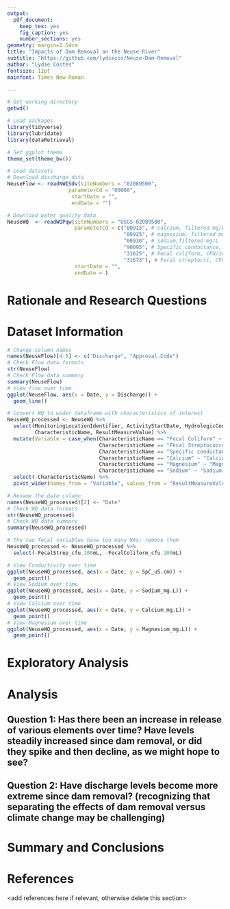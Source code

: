 ```yaml
---
output: 
  pdf_document:
    keep_tex: yes
    fig_caption: yes
    number_sections: yes
geometry: margin=2.54cm
title: "Impacts of Dam Removal on the Neuse River"
subtitle: "https://github.com/lydiecos/Neuse-Dam-Removal"
author: "Lydie Costes"
fontsize: 12pt
mainfont: Times New Roman

---
```


\newpage

```r
# Get working directory
getwd()

# Load packages
library(tidyverse)
library(lubridate)
library(dataRetrieval)

# Set ggplot theme
theme_set(theme_bw())

# Load datasets
# Download discharge data
NeuseFlow <- readNWISdv(siteNumbers = "02089500",
                    parameterCd = "00060",
                     startDate = "",
                     endDate = "")

# Download water quality data
NeuseWQ  <- readWQPqw(siteNumbers = "USGS-02089500",
                      parameterCd = c("00915", # calcium, filtered mg/L
                                      "00925", # magnesium, filtered mg/L
                                      "00930", # sodium,filtered mg/L
                                      "90095", # Specific conductance, uS/cm
                                      "31625", # Fecal coliform, CFU/100 mL
                                      "31673"), # Fecal streptocci, CFU/100 mL
                      startDate = "",
                      endDate = )

```


# Rationale and Research Questions



\newpage

# Dataset Information

```r
# Change column names
names(NeuseFlow)[4:5] <- c("Discharge", "Approval.Code")
# Check Flow data formats
str(NeuseFlow)
# Check Flow data summary
summary(NeuseFlow)
# View flow over time
ggplot(NeuseFlow, aes(x = Date, y = Discharge)) +
  geom_line() 

# Convert WQ to wider dataframe with characteristics of interest
NeuseWQ_processed <- NeuseWQ %>%
  select(MonitoringLocationIdentifier, ActivityStartDate, HydrologicCondition, 
         CharacteristicName, ResultMeasureValue) %>%
  mutate(Variable = case_when(CharacteristicName == "Fecal Coliform" ~ "FecalColiform_cfu.100mL", 
                              CharacteristicName == "Fecal Streptococcus Group Bacteria" ~ "FecalStrep_cfu.100mL",
                              CharacteristicName == "Specific conductance" ~ "SpC_uS.cm",
                              CharacteristicName == "Calcium" ~ "Calcium_mg.L",
                              CharacteristicName == "Magnesium" ~ "Magnesium_mg.L",
                              CharacteristicName == "Sodium" ~ "Sodium_mg.L")) %>%
  select(-CharacteristicName) %>%
  pivot_wider(names_from = "Variable", values_from = "ResultMeasureValue")

# Rename the date column
names(NeuseWQ_processed)[2] <- "Date"
# Check WQ data formats
str(NeuseWQ_processed)
# Check WQ data summary
summary(NeuseWQ_processed)

# The two fecal variables have too many NAs; remove them
NeuseWQ_processed <- NeuseWQ_processed %>%
  select(-FecalStrep_cfu.100mL, -FecalColiform_cfu.100mL)

# View Conductivity over time
ggplot(NeuseWQ_processed, aes(x = Date, y = SpC_uS.cm)) +
  geom_point()
# View Sodium over time
ggplot(NeuseWQ_processed, aes(x = Date, y = Sodium_mg.L)) +
  geom_point()
# View Calcium over time
ggplot(NeuseWQ_processed, aes(x = Date, y = Calcium_mg.L)) +
  geom_point()
# View Magnesium over time
ggplot(NeuseWQ_processed, aes(x = Date, y = Magnesium_mg.L)) +
  geom_point()
```

\newpage

# Exploratory Analysis 



\newpage

# Analysis



## Question 1: Has there been an increase in release of various elements over time? Have levels steadily increased since dam removal, or did they spike and then decline, as we might hope to see?

## Question 2: Have discharge levels become more extreme since dam removal? (recognizing that separating the effects of dam removal versus climate change may be challenging)




\newpage

# Summary and Conclusions


\newpage

# References
<add references here if relevant, otherwise delete this section> 

